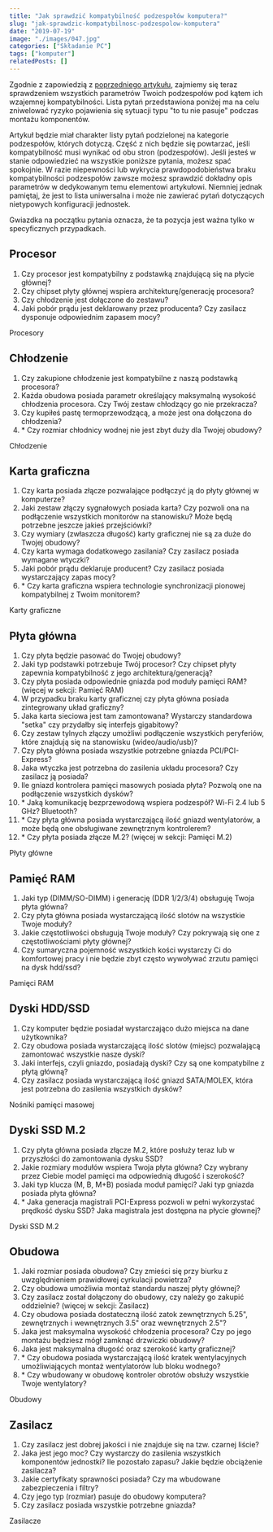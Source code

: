 ```yaml
---
title: "Jak sprawdzić kompatybilność podzespołów komputera?"
slug: "jak-sprawdzic-kompatybilnosc-podzespolow-komputera"
date: "2019-07-19"
image: "./images/047.jpg"
categories: ["Składanie PC"]
tags: ["komputer"]
relatedPosts: []
---
```


Zgodnie z zapowiedzią z [poprzedniego artykułu](/od-czego-zaczac-dobieranie-podzespolow), zajmiemy się teraz sprawdzeniem wszystkich parametrów Twoich podzespołów pod kątem ich wzajemnej kompatybilności. Lista pytań przedstawiona poniżej ma na celu zniwelować ryzyko pojawienia się sytuacji typu "to tu nie pasuje" podczas montażu komponentów.

Artykuł będzie miał charakter listy pytań podzielonej na kategorie podzespołów, których dotyczą. Część z nich będzie się powtarzać, jeśli kompatybilność musi wynikać od obu stron (podzespołów). Jeśli jesteś w stanie odpowiedzieć na wszystkie poniższe pytania, możesz spać spokojnie. W razie niepewności lub wykrycia prawdopodobieństwa braku kompatybilności podzespołów zawsze możesz sprawdzić dokładny opis parametrów w dedykowanym temu elementowi artykułowi. Niemniej jednak pamiętaj, że jest to lista uniwersalna i może nie zawierać pytań dotyczących nietypowych konfiguracji jednostek.

<InfoBlock>Gwiazdka na początku pytania oznacza, że ta pozycja jest ważna tylko w specyficznych przypadkach.</InfoBlock>

## Procesor

1. Czy procesor jest kompatybilny z podstawką znajdującą się na płycie głównej?
2. Czy chipset płyty głównej wspiera architekturę/generację procesora?
3. Czy chłodzenie jest dołączone do zestawu?
4. Jaki pobór prądu jest deklarowany przez producenta? Czy zasilacz dysponuje odpowiednim zapasem mocy?

<ActionButton to='/procesory/'>Procesory</ActionButton>

## Chłodzenie

1. Czy zakupione chłodzenie jest kompatybilne z naszą podstawką procesora?
2. Każda obudowa posiada parametr określający maksymalną wysokość chłodzenia procesora. Czy Twój zestaw chłodzący go nie przekracza?
3. Czy kupiłeś pastę termoprzewodzącą, a może jest ona dołączona do chłodzenia?
4. \* Czy rozmiar chłodnicy wodnej nie jest zbyt duży dla Twojej obudowy?

<ActionButton to='/chlodzenie-komputera/'>Chłodzenie</ActionButton>

## Karta graficzna

1. Czy karta posiada złącze pozwalające podłączyć ją do płyty głównej w komputerze?
2. Jaki zestaw złączy sygnałowych posiada karta? Czy pozwoli ona na podłączenie wszystkich monitorów na stanowisku? Może będą potrzebne jeszcze jakieś przejściówki?
3. Czy wymiary (zwłaszcza długość) karty graficznej nie są za duże do Twojej obudowy?
4. Czy karta wymaga dodatkowego zasilania? Czy zasilacz posiada wymagane wtyczki?
5. Jaki pobór prądu deklaruje producent? Czy zasilacz posiada wystarczający zapas mocy?
6. \* Czy karta graficzna wspiera technologie synchronizacji pionowej kompatybilnej z Twoim monitorem?

<ActionButton to='/karty-graficzne/'>Karty graficzne</ActionButton>

## Płyta główna

1. Czy płyta będzie pasować do Twojej obudowy?
2. Jaki typ podstawki potrzebuje Twój procesor? Czy chipset płyty zapewnia kompatybilność z jego architekturą/generacją?
3. Czy płyta posiada odpowiednie gniazda pod moduły pamięci RAM? (więcej w sekcji: Pamięć RAM)
4. W przypadku braku karty graficznej czy płyta główna posiada zintegrowany układ graficzny?
5. Jaka karta sieciowa jest tam zamontowana? Wystarczy standardowa "setka" czy przydałby się interfejs gigabitowy?
6. Czy zestaw tylnych złączy umożliwi podłączenie wszystkich peryferiów, które znajdują się na stanowisku (wideo/audio/usb)?
7. Czy płyta główna posiada wszystkie potrzebne gniazda PCI/PCI-Express?
8. Jaka wtyczka jest potrzebna do zasilenia układu procesora? Czy zasilacz ją posiada?
9. Ile gniazd kontrolera pamięci masowych posiada płyta? Pozwolą one na podłączenie wszystkich dysków?
10. \* Jaką komunikację bezprzewodową wspiera podzespół? Wi-Fi 2.4 lub 5 GHz? Bluetooth?
11. \* Czy płyta główna posiada wystarczającą ilość gniazd wentylatorów, a może będą one obsługiwane zewnętrznym kontrolerem?
12. \* Czy płyta posiada złącze M.2? (więcej w sekcji: Pamięci M.2)

<ActionButton to='/plyty-glowne-czesc-1/'>Płyty główne</ActionButton>

## Pamięć RAM

1. Jaki typ (DIMM/SO-DIMM) i generację (DDR 1/2/3/4) obsługuję Twoja płyta główna?
2. Czy płyta główna posiada wystarczającą ilość slotów na wszystkie Twoje moduły?
3. Jakie częstotliwości obsługują Twoje moduły? Czy pokrywają się one z częstotliwościami płyty głównej?
4. Czy sumaryczna pojemność wszystkich kości wystarczy Ci do komfortowej pracy i nie będzie zbyt często wywoływać zrzutu pamięci na dysk hdd/ssd?

<ActionButton to='/pamieci-ram/'>Pamięci RAM</ActionButton>

## Dyski HDD/SSD

1. Czy komputer będzie posiadał wystarczająco dużo miejsca na dane użytkownika?
2. Czy obudowa posiada wystarczającą ilość slotów (miejsc) pozwalającą zamontować wszystkie nasze dyski?
3. Jaki interfejs, czyli gniazdo, posiadają dyski? Czy są one kompatybilne z płytą główną?
4. Czy zasilacz posiada wystarczającą ilość gniazd SATA/MOLEX, która jest potrzebna do zasilenia wszystkich dysków?

<ActionButton to='/nosniki-pamieci-dyski-hdd-ssd/'>Nośniki pamięci masowej</ActionButton>

## Dyski SSD M.2

1. Czy płyta główna posiada złącze M.2, które posłuży teraz lub w przyszłości do zamontowania dysku SSD?
2. Jakie rozmiary modułów wspiera Twoja płyta główna? Czy wybrany przez Ciebie model pamięci ma odpowiednią długość i szerokość?
3. Jaki typ klucza (M, B, M+B) posiada moduł pamięci? Jaki typ gniazda posiada płyta główna?
4. \* Jaka generacja magistrali PCI-Express pozwoli w pełni wykorzystać prędkość dysku SSD? Jaka magistrala jest dostępna na płycie głownej?

<ActionButton to='/dyski-ssd-m2/'>Dyski SSD M.2</ActionButton>

## Obudowa

1. Jaki rozmiar posiada obudowa? Czy zmieści się przy biurku z uwzględnieniem prawidłowej cyrkulacji powietrza?
2. Czy obudowa umożliwia montaż standardu naszej płyty głównej?
3. Czy zasilacz został dołączony do obudowy, czy należy go zakupić oddzielnie? (więcej w sekcji: Zasilacz)
4. Czy obudowa posiada dostateczną ilość zatok zewnętrznych 5.25", zewnętrznych i wewnętrznych 3.5" oraz wewnętrznych 2.5"?
5. Jaka jest maksymalna wysokość chłodzenia procesora? Czy po jego montażu będziesz mógł zamknąć drzwiczki obudowy?
6. Jaka jest maksymalna długość oraz szerokość karty graficznej?
7. \* Czy obudowa posiada wystarczającą ilość kratek wentylacyjnych umożliwiających montaż wentylatorów lub bloku wodnego?
8. \* Czy wbudowany w obudowę kontroler obrotów obsłuży wszystkie Twoje wentylatory?

<ActionButton to='/obudowy-czesc-1/'>Obudowy</ActionButton>

## Zasilacz

1. Czy zasilacz jest dobrej jakości i nie znajduje się na tzw. czarnej liście?
2. Jaka jest jego moc? Czy wystarczy do zasilenia wszystkich komponentów jednostki? Ile pozostało zapasu? Jakie będzie obciążenie zasilacza?
3. Jakie certyfikaty sprawności posiada? Czy ma wbudowane zabezpieczenia i filtry?
4. Czy jego typ (rozmiar) pasuje do obudowy komputera?
5. Czy zasilacz posiada wszystkie potrzebne gniazda?

<ActionButton to='/zasilacze/'>Zasilacze</ActionButton>

<AssemblingPcFooter nextPost='/skladanie-pc-tworzymy-stanowisko-monterskie'/>
